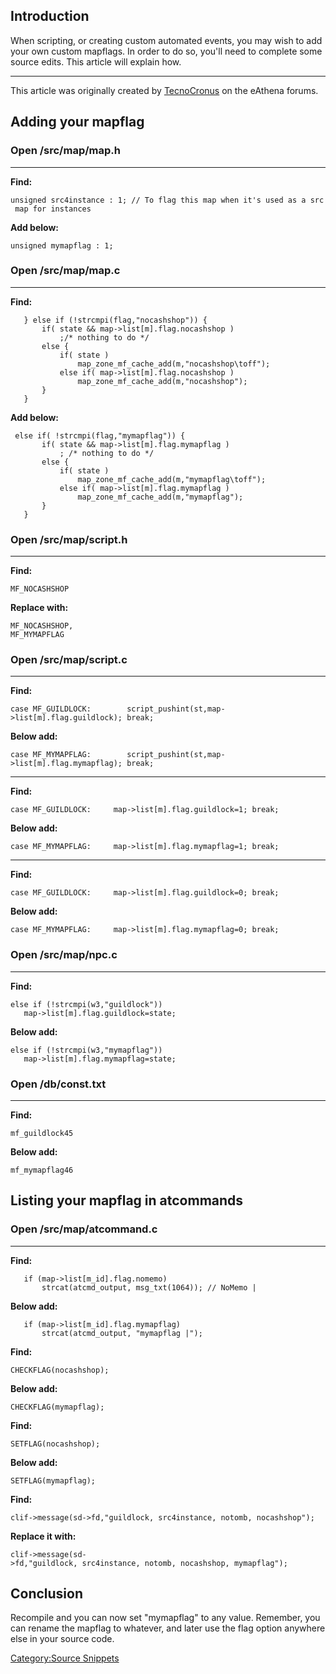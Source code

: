 == Introduction ==

When scripting, or creating custom automated events, you may wish to add your own custom mapflags. In order to do so, you'll need to complete some source edits. This article will explain how.

----

This article was originally created by [http://www.eathena.ws/board/index.php?showuser=273955 TecnoCronus] on the eAthena forums.

== Adding your mapflag ==

=== Open /src/map/map.h ===
----
'''Find:'''
 unsigned src4instance : 1; // To flag this map when it's used as a src map for instances

'''Add below:'''
 unsigned mymapflag : 1;

=== Open /src/map/map.c ===
----
'''Find:'''
    } else if (!strcmpi(flag,"nocashshop")) {
        if( state && map->list[m].flag.nocashshop )
            ;/* nothing to do */
        else {
            if( state )
                map_zone_mf_cache_add(m,"nocashshop\toff");
            else if( map->list[m].flag.nocashshop )
                map_zone_mf_cache_add(m,"nocashshop");
        }
    }

'''Add below:'''
  else if( !strcmpi(flag,"mymapflag")) {
        if( state && map->list[m].flag.mymapflag )
            ; /* nothing to do */
        else {
            if( state )
                map_zone_mf_cache_add(m,"mymapflag\toff");
            else if( map->list[m].flag.mymapflag )
                map_zone_mf_cache_add(m,"mymapflag");
        }
    }

=== Open /src/map/script.h ===
----
'''Find:'''
 MF_NOCASHSHOP

'''Replace with:'''
 MF_NOCASHSHOP,
 MF_MYMAPFLAG

=== Open /src/map/script.c ===
----
'''Find:'''
 case MF_GUILDLOCK:        script_pushint(st,map->list[m].flag.guildlock); break;

'''Below add:'''
 case MF_MYMAPFLAG:        script_pushint(st,map->list[m].flag.mymapflag); break;

----

'''Find:'''
 case MF_GUILDLOCK:     map->list[m].flag.guildlock=1; break;

'''Below add:'''
 case MF_MYMAPFLAG:     map->list[m].flag.mymapflag=1; break;

----

'''Find:'''
 case MF_GUILDLOCK:     map->list[m].flag.guildlock=0; break;

'''Below add:'''
 case MF_MYMAPFLAG:     map->list[m].flag.mymapflag=0; break;

=== Open /src/map/npc.c ===
----
'''Find:'''
 else if (!strcmpi(w3,"guildlock"))
 	map->list[m].flag.guildlock=state;

'''Below add:'''
 else if (!strcmpi(w3,"mymapflag"))
 	map->list[m].flag.mymapflag=state;

=== Open /db/const.txt ===
----
'''Find:'''
 mf_guildlock<tab>45

'''Below add:'''
 mf_mymapflag<tab>46

== Listing your mapflag in atcommands ==

=== Open /src/map/atcommand.c ===
----
'''Find:'''
    if (map->list[m_id].flag.nomemo)
        strcat(atcmd_output, msg_txt(1064)); // NoMemo |

'''Below add:'''
    if (map->list[m_id].flag.mymapflag)
        strcat(atcmd_output, "mymapflag |");

'''Find:'''
 CHECKFLAG(nocashshop);

'''Below add:'''
 CHECKFLAG(mymapflag);

'''Find:'''
 SETFLAG(nocashshop);

'''Below add:'''
 SETFLAG(mymapflag);

'''Find:'''
 clif->message(sd->fd,"guildlock, src4instance, notomb, nocashshop");

'''Replace it with:'''
 clif->message(sd->fd,"guildlock, src4instance, notomb, nocashshop, mymapflag");

== Conclusion ==

Recompile and you can now set "mymapflag" to any value. Remember, you can rename the mapflag to whatever, and later use the flag option anywhere else in your source code.

[[Category:Source Snippets]]